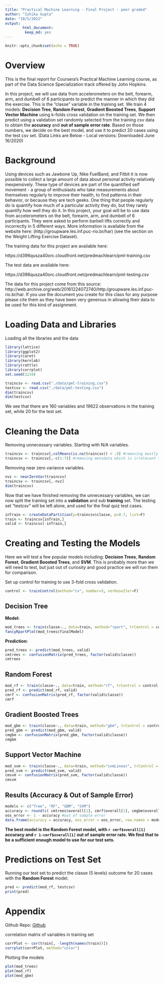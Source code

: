 ```yaml
---
title: "Practical Machine Learning - Final Project - peer graded"
author: "Ishika Gupta"
date: "10/5/2022"
output: 
        html_document:
         keep_md: yes
---
```


```r
knitr::opts_chunk$set(echo = TRUE)
```

# Overview
This is the final report for Coursera’s Practical Machine Learning course, as part of the Data Science Specialization track offered by John Hopkins. 

In this project, we will use data from accelerometers on the belt, forearm, arm, and dumbell of 6 participants to predict the manner in which they did the exercise. This is the “classe” variable in the training set. We train 4 models: **Decision Tree**, **Random Forest**, **Gradient Boosted Trees**, **Support Vector Machine** using k-folds cross validation on the training set. We then predict using a validation set randomly selected from the training csv data to obtain the **accuracy** and **out of sample error rate**. Based on those numbers, we decide on the best model, and use it to predict 20 cases using the test csv set. (Data Links are Below - Local versions: Downloaded June 16/2020) 


# Background
Using devices such as Jawbone Up, Nike FuelBand, and Fitbit it is now possible to collect a large amount of data about personal activity relatively inexpensively. These type of devices are part of the quantified self movement - a group of enthusiasts who take measurements about themselves regularly to improve their health, to find patterns in their behavior, or because they are tech geeks. One thing that people regularly do is quantify how much of a particular activity they do, but they rarely quantify how well they do it. In this project, your goal will be to use data from accelerometers on the belt, forearm, arm, and dumbell of 6 participants. They were asked to perform barbell lifts correctly and incorrectly in 5 different ways. More information is available from the website here: (http://groupware.les.inf.puc-rio.br/har) (see the section on the Weight Lifting Exercise Dataset).

The training data for this project are available here:

https://d396qusza40orc.cloudfront.net/predmachlearn/pml-training.csv

The test data are available here:

https://d396qusza40orc.cloudfront.net/predmachlearn/pml-testing.csv

The data for this project come from this source: http://web.archive.org/web/20161224072740/http:/groupware.les.inf.puc-rio.br/har. If you use the document you create for this class for any purpose please cite them as they have been very generous in allowing their data to be used for this kind of assignment.


# Loading Data and Libraries
Loading all the libraries and the data
```r
library(lattice)
library(ggplot2)
library(caret)
library(kernlab)
library(rattle)
library(corrplot)
set.seed(1234)
```

```r
traincsv <- read.csv("./data/pml-training.csv")
testcsv <- read.csv("./data/pml-testing.csv")
dim(traincsv)
dim(testcsv)
```

We see that there are 160 variables and 19622 observations in the training set, while 20 for the test set.


# Cleaning the Data

Removing unnecessary variables. Starting with N/A variables.
```r
traincsv <- traincsv[,colMeans(is.na(traincsv)) < .9] #removing mostly na columns
traincsv <- traincsv[,-c(1:7)] #removing metadata which is irrelevant to the outcome
```

Removing near zero variance variables.
```r
nvz <- nearZeroVar(traincsv)
traincsv <- traincsv[,-nvz]
dim(traincsv)
```

Now that we have finished removing the unnecessary variables, we can now split the training set into a **validation** and sub **training** set. The testing set "testcsv" will be left alone, and used for the final quiz test cases. 
```r
inTrain <- createDataPartition(y=traincsv$classe, p=0.7, list=F)
train <- traincsv[inTrain,]
valid <- traincsv[-inTrain,]
```


# Creating and Testing the Models
Here we will test a few popular models including: **Decision Trees**, **Random Forest**, **Gradient Boosted Trees**, and **SVM**. This is probably more than we will need to test, but just out of curiosity and good practice we will run them for comparison.

Set up control for training to use 3-fold cross validation. 
```r
control <- trainControl(method="cv", number=3, verboseIter=F)
```

## Decision Tree

**Model:** 

```r
mod_trees <- train(classe~., data=train, method="rpart", trControl = control, tuneLength = 5)
fancyRpartPlot(mod_trees$finalModel)
```

**Prediction:**

```r
pred_trees <- predict(mod_trees, valid)
cmtrees <- confusionMatrix(pred_trees, factor(valid$classe))
cmtrees
```

## Random Forest

```r
mod_rf <- train(classe~., data=train, method="rf", trControl = control, tuneLength = 5)
pred_rf <- predict(mod_rf, valid)
cmrf <- confusionMatrix(pred_rf, factor(valid$classe))
cmrf
```

## Gradient Boosted Trees

```r
mod_gbm <- train(classe~., data=train, method="gbm", trControl = control, tuneLength = 5, verbose = F)
pred_gbm <- predict(mod_gbm, valid)
cmgbm <- confusionMatrix(pred_gbm, factor(valid$classe))
cmgbm
```

## Support Vector Machine

```r
mod_svm <- train(classe~., data=train, method="svmLinear", trControl = control, tuneLength = 5, verbose = F)
pred_svm <- predict(mod_svm, valid)
cmsvm <- confusionMatrix(pred_svm, factor(valid$classe))
cmsvm
```

## Results (Accuracy & Out of Sample Error)

```r
models <- c("Tree", "RF", "GBM", "SVM")
accuracy <- round(c( cmtrees$overall[1], cmrf$overall[1], cmgbm$overall[1], cmsvm$overall[1]),3) #accuracy
oos_error <- 1 - accuracy #out of sample error
data.frame(accuracy = accuracy, oos_error = oos_error, row.names = models)
```

**The best model is the Random Forest model, with `r cmrf$overall[1]` accuracy and `r 1-cmrf$overall[1]` out of sample error rate. We find that to be a sufficient enough model to use for our test sets. ** 


# Predictions on Test Set

Running our test set to predict the classe (5 levels) outcome for 20 cases with the **Random Forest** model.
```r
pred <- predict(mod_rf, testcsv)
print(pred)
```


# Appendix

Github Repo: [Github](https://github.com/b-zhang93/Practical-Machine-Learning-Project)

correlation matrix of variables in training set
```r
corrPlot <- cor(train[, -length(names(train))])
corrplot(corrPlot, method="color")
```

Plotting the models
```r
plot(mod_trees)
plot(mod_rf)
plot(mod_gbm)
```
